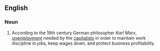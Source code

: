 {{wikipedia|Unemployment types}}
==English==

===Noun===
{{en-noun|sg=[[Marxian]] [[unemployment]]|-}}

# According to the 19th century German philosopher ''Karl Marx'', [[unemployment]] needed by the [[capitalist|capitalists]] in order to maintain work discipline in jobs, keep wages down, and protect business profitability.